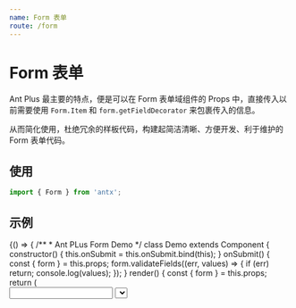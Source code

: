 ```yaml
---
name: Form 表单
route: /form
---
```



# Form 表单

Ant Plus 最主要的特点，便是可以在 Form 表单域组件的 Props 中，直接传入以前需要使用 `Form.Item` 和 `form.getFieldDecorator` 来包裹传入的信息。

从而简化使用，杜绝冗余的样板代码，构建起简洁清晰、方便开发、利于维护的 Form 表单代码。

## 使用

```js
import { Form } from 'antx';
```

## 示例

<Playground>
  {() => {
    /**
     * Ant PLus Form Demo
     */
    class Demo extends Component {
      constructor() {
        this.onSubmit = this.onSubmit.bind(this);
      }
      onSubmit() {
        const { form } = this.props;
        form.validateFields((err, values) => {
          if (err) return;
          console.log(values);
        });
      }
      render() {
        const { form } = this.props;
        return (
          <Form api={form} data={{ name: 'Emily', gender: 2 }} onSubmit={this.onSubmit}>
            <Input
              label="用户名"
              id="name"
              rules={['required', 'string', 'max=10']}
              max={10}
              msg="short"
            />
            <Select
              label="性别"
              id="gender"
              rules={['required', 'number']}
              data={[{ id: 1, type: '男' }, { id: 2, type: '女' }]}
              keys={['id', 'type']}
              msg="full"
            />
            <Button htmlType="submit">提交</Button>
          </Form>
        );
      }
    }
    const WrappedDemo = Form.create()(Demo);
    return <WrappedDemo />;
  }}
</Playground>

## API

### 1. Form

其它 Props 与 [Ant Design Form](https://ant.design/components/form-cn/) 完全一致，以下为增强 Props。

<PropsTable of={Form} />

### 2. 表单域组件 Props

Ant Plus 最核心的使用方式 —— 直接在 Form 表单域组件的 Props 中，传入相关 props。

其中 `id` 为表单域的唯一标识，用于区分表单域组件与普通组件，请勿被占用，示例：

```jsx harmony
<Input
  label="用户名"
  id="username"
  colon
  after={<span>请输入正确的信息</span>}
  rules={['required', 'string']}
  initialValue="Emily"
  normalize={(value) => value}
/>
```

以下为可用的 Props。

**Form.Item 相关可用属性**

| 属性           | 说明                                                        |
| -------------- | ----------------------------------------------------------- |
| colon          | 可在 Form 总体 `colon` 属性之外，自定义某个域的冒号是否显示 |
| extra          |                                                             |
| hasFeedback    |                                                             |
| help           |                                                             |
| label          |                                                             |
| labelCol       |                                                             |
| required       |                                                             |
| validateStatus |                                                             |
| wrapperCol     |                                                             |

_不建议使用 `extra`、`hasFeedback`、`help`、`validateStatus` 与 `labelCol`、`wrapperCol`。建议使用 `rules` 来设置校验信息，使用 CSS 来控制布局，可减少大量纯布局用的 `<div>`。_

**form.getFieldDecorator(id, options) 相关可用属性**

| 属性              | 说明                                            |
| ----------------- | ----------------------------------------------- |
| id                | `id`（表单域唯一标识，请勿被占用）              |
| getValueFromEvent | `options.getValueFromEvent`                     |
| initialValue      | `options.initialValue`                          |
| normalize         | `options.normalize`                             |
| preserve          | `options.preserve`                              |
| rules             | `options.rules`（参阅下文 "3. rules" 使用方式） |
| trigger           | `options.trigger`                               |
| validateFirst     | `options.validateFirst`                         |
| validateTrigger   | `options.validateTrigger`                       |
| valuePropName     | `options.valuePropName`                         |
| hidden            | `options.hidden`（`rc-form`）                   |
| getValueProps     | `options.getValueProps`（`rc-form`）            |
| validate          | `options.validate`（`rc-form`）                 |

**其它可用属性**

| 属性      | 说明                                                                                                                   |
| --------- | ---------------------------------------------------------------------------------------------------------------------- |
| className | `label` 存在时，`className` 将被传给 Form.Item。此外，Ant Plus 还会自动添加 `id` 的值到 `class` 列表中，方便自定义扩展 |
| style     | `label` 存在时，`style` 将被传给 Form.Item                                                                             |  |
| before    | 表单域前缀信息（`string | node`），`label` 存在时有效，建议使用 CSS 来控制布局                                         |
| after     | 表单域后缀信息（`string | node`），`label` 存在时有效，建议使用 CSS 来控制布局                                         |
| hide      | 是否隐藏表单域（页面中不可见，但仍可收集到值）                                                                         |

### 3. rules

Ant Plus 提供了一种简洁的校验规则生成方式，传统的 Ant Design Form 中，需要在 `rules` 数组中传入对象，例如：

```jsx harmony
form.getFieldDecorator('username', {
  rules: [
    { required: true, message: '用户名不得为空' },
    { type: 'string', whitespace: true, message: '用户名格式有误' },
    { max: 10, message: '不得超过 10 个字' },
  ],
})(<Input />);
```

而使用 Ant Plus，只需要传入简单的「短语」字符串即可，如下：

```jsx harmony
<Input id="username" rules={['required', 'string', 'max=10']} />
```

Ant Plus 提供了以下「短语」形式的校验规则，配合下文 "4. Form.setConfig(config)"，可自定义校验提示信息。

| 规则     | 使用方式   | 校验         | 默认提示           |
| -------- | ---------- | ------------ | ------------------ |
| required | 'required' | 必填         | 'XXX 不得为空'     |
| string   | 'string'   | 字符串       | 'XXX 格式有误'     |
| number   | 'number'   | 数值         | 'XXX 格式有误'     |
| array    | 'array'    | 数组         | 'XXX 格式有误'     |
| email    | 'email'    | 邮箱         | 'XXX 格式有误'     |
| max      | 'max=10'   | 最大字符长度 | '不得超过 10 个字' |
| min      | 'min=2'    | 最小字符长度 | '不得少于 2 个字'  |
| phone    | 'phone'    | 手机号       | 'XXX 格式有误'     |
| id       | 'id'       | 身份证       | 'XXX 格式有误'     |

同时，遵循「渐进增强」的理念，当遇到未在以上「短语」中列出的规则，或需要自定义规则时，仍可使用传统的方式即传入对象，字符串与对象两种形式可完美的搭配使用。

_注意：`max` 与 `min` 的使用方式为传入例如 `max=10`、`min=2`，以 `=` 分割。上文校验提示信息中的 `XXX` 代表表单域的 `label`。_

### 4. Form.setConfig(config)

用于设置 Input 与 Select 的 `placeholder` 及校验提示信息，需在项目入口文件中调用。

`config` 的配置项：

| 参数     | 默认                  | 说明                                                                                                                          |
| -------- | --------------------- | ----------------------------------------------------------------------------------------------------------------------------- |
| input    | '请输入'              | Input 的 `placeholder`，`msg` 为 `short ⎮ full` 时使用（`short` => `请输入`，`full` 将在后面添加 `label`，如 "请输入用户名"） |
| select   | '请选择'              | Select 的 `placeholder`，`msg` 为 `short ⎮ full` 时使用（`short` => `请选择`，`full` 将在后面添加 `label`，如 "请选择性别"）  |
| required | '{label}不得为空'     | `required` 校验提示，`{label}` 为表单域名称的占位符，会被自动替换                                                             |
| type     | '{label}格式有误'     | 数据格式校验提示，`{label}` 为表单域名称的占位符，会被自动替换                                                                |
| max      | '不得超过 {max} 个字' | `max` 校验提示，`{max}` 为最大字数的占位符，会被自动替换                                                                      |
| min      | '不得少于 {min} 个字' | `min` 校验提示，`{min}` 为最小字数的占位符，会被自动替换                                                                      |

使用示例：

```js
import { Form } from 'antx';

Form.setConfig({
  input: 'Please input ',
  required: 'Oops, {label} is needed',
});
```
